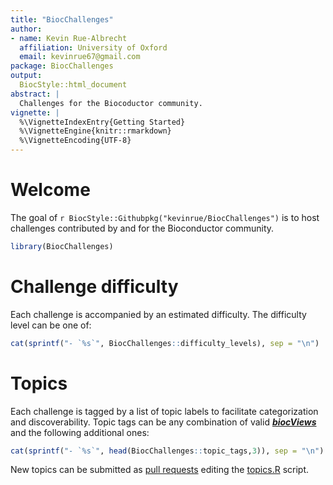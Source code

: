 ```yaml
---
title: "BiocChallenges"
author:
- name: Kevin Rue-Albrecht
  affiliation: University of Oxford
  email: kevinrue67@gmail.com
package: BiocChallenges
output:
  BiocStyle::html_document
abstract: |
  Challenges for the Biocoductor community.
vignette: |
  %\VignetteIndexEntry{Getting Started}
  %\VignetteEngine{knitr::rmarkdown}
  %\VignetteEncoding{UTF-8}
---
```


# Welcome

The goal of <i class="fab fa-github"></i> `r BiocStyle::Githubpkg("kevinrue/BiocChallenges")` is to host challenges contributed by and for the Bioconductor community.

```r
library(BiocChallenges)
```

# Challenge difficulty

Each challenge is accompanied by an estimated difficulty.
The difficulty level can be one of:

```r
cat(sprintf("- `%s`", BiocChallenges::difficulty_levels), sep = "\n")
```

# Topics

Each challenge is tagged by a list of topic labels to facilitate categorization and discoverability.
Topic tags can be any combination of valid 
<a href="https://bioconductor.org/packages/release/BiocViews.html" target="_blank"><em><strong>biocViews</strong></em></a>
 and the following additional ones:

```r
cat(sprintf("- `%s`", head(BiocChallenges::topic_tags,3)), sep = "\n")
```

New topics can be submitted as [pull requests](https://github.com/kevinrue/BiocChallenges/pulls) editing the [topics.R](https://github.com/kevinrue/BiocChallenges/blob/main/R/topics.R) script.
